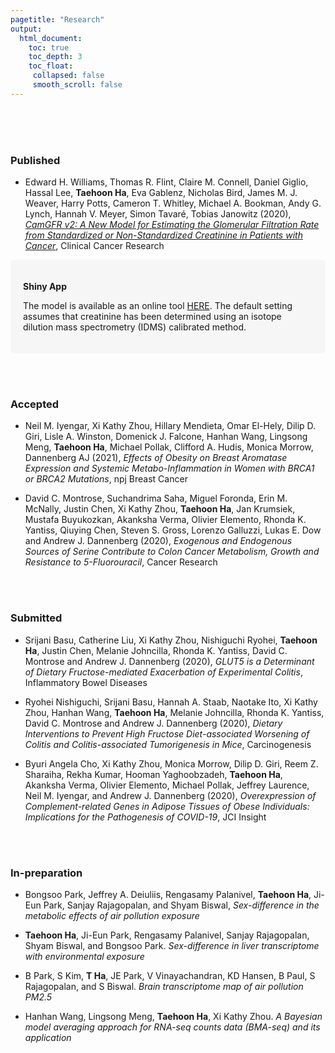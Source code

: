 ```yaml
---
pagetitle: "Research"
output:
  html_document:
    toc: true
    toc_depth: 3
    toc_float:
     collapsed: false
     smooth_scroll: false
---
```


<link rel="stylesheet" href="styles.css" type="text/css">

<br><br><br>

### Published

+ Edward H. Williams, Thomas R. Flint, Claire M. Connell, Daniel Giglio, Hassal Lee, **Taehoon Ha**, Eva Gablenz,  Nicholas Bird, James M. J. Weaver, Harry Potts, Cameron T. Whitley, Michael A. Bookman, Andy G. Lynch, Hannah V. Meyer, Simon Tavaré, Tobias Janowitz (2020), [*CamGFR v2: A New Model for Estimating the Glomerular Filtration Rate from Standardized or Non-Standardized Creatinine in Patients with Cancer*](https://clincancerres.aacrjournals.org/content/early/2020/12/08/1078-0432.CCR-20-3201), Clinical Cancer Research

<style>
div.box { background-color:#F6F6F6; border-radius: 5px; padding: 20px;}
</style>
<div class = "box">
<strong>Shiny App</strong> <br>

The model is available as an online tool [HERE](https://sites.google.com/site/janowitzwilliamsgfr/). The default setting assumes that creatinine has been determined using an isotope dilution mass spectrometry (IDMS) calibrated method.
</div>

<br><br>

### Accepted
+ Neil M. Iyengar, Xi Kathy Zhou, Hillary Mendieta, Omar El-Hely, Dilip D. Giri, Lisle A. Winston, Domenick J. Falcone, Hanhan Wang, Lingsong Meng, **Taehoon Ha**, Michael Pollak, Clifford A. Hudis, Monica Morrow, Dannenberg AJ (2021), *Effects of Obesity on Breast Aromatase Expression and Systemic Metabo-Inflammation in Women with BRCA1 or BRCA2 Mutations*, npj Breast Cancer

+ David C. Montrose, Suchandrima Saha, Miguel Foronda, Erin M. McNally, Justin Chen, Xi Kathy Zhou, **Taehoon Ha**, Jan Krumsiek, Mustafa Buyukozkan, Akanksha Verma, Olivier Elemento, Rhonda K. Yantiss, Qiuying Chen, Steven S. Gross, Lorenzo Galluzzi, Lukas E. Dow and Andrew J. Dannenberg (2020), *Exogenous and Endogenous Sources of Serine Contribute to Colon Cancer Metabolism, Growth and Resistance to 5-Fluorouracil*, Cancer Research

<br><br>

### Submitted

+ Srijani Basu, Catherine Liu, Xi Kathy Zhou, Nishiguchi Ryohei, **Taehoon Ha**, Justin Chen, Melanie Johncilla, Rhonda K. Yantiss, David C. Montrose and Andrew J. Dannenberg (2020), *GLUT5 is a Determinant of Dietary Fructose-mediated Exacerbation of Experimental Colitis*, Inflammatory Bowel Diseases

+ Ryohei Nishiguchi, Srijani Basu, Hannah A. Staab, Naotake Ito, Xi Kathy Zhou, Hanhan Wang, **Taehoon Ha**, Melanie Johncilla, Rhonda K. Yantiss, David C. Montrose and Andrew J. Dannenberg (2020), *Dietary Interventions to Prevent High Fructose Diet-associated Worsening of Colitis and Colitis-associated Tumorigenesis in Mice*, Carcinogenesis

+ Byuri Angela Cho, Xi Kathy Zhou, Monica Morrow, Dilip D. Giri, Reem Z. Sharaiha, Rekha Kumar, Hooman Yaghoobzadeh, **Taehoon Ha**, Akanksha Verma, Olivier Elemento, Michael Pollak, Jeffrey Laurence, Neil M. Iyengar, and Andrew J. Dannenberg (2020), *Overexpression of Complement-related Genes in Adipose Tissues of Obese Individuals: Implications for the Pathogenesis of COVID-19*, JCI Insight


<br><br>

### In-preparation

+ Bongsoo Park, Jeffrey A. Deiuliis, Rengasamy Palanivel, **Taehoon Ha**, Ji-Eun Park, Sanjay Rajagopalan, and Shyam Biswal, *Sex-difference in the metabolic effects of air pollution exposure*

+ **Taehoon Ha**, Ji-Eun Park, Rengasamy Palanivel, Sanjay Rajagopalan, Shyam Biswal, and Bongsoo Park. *Sex-difference in liver transcriptome with environmental exposure*

+ B Park, S Kim, **T Ha**, JE Park, V Vinayachandran, KD Hansen, B Paul, S Rajagopalan, and S Biswal. *Brain transcriptome map of air pollution PM2.5*

+ Hanhan Wang, Lingsong Meng, **Taehoon Ha**, Xi Kathy Zhou. *A Bayesian model averaging approach for RNA-seq counts data (BMA-seq) and its application*
